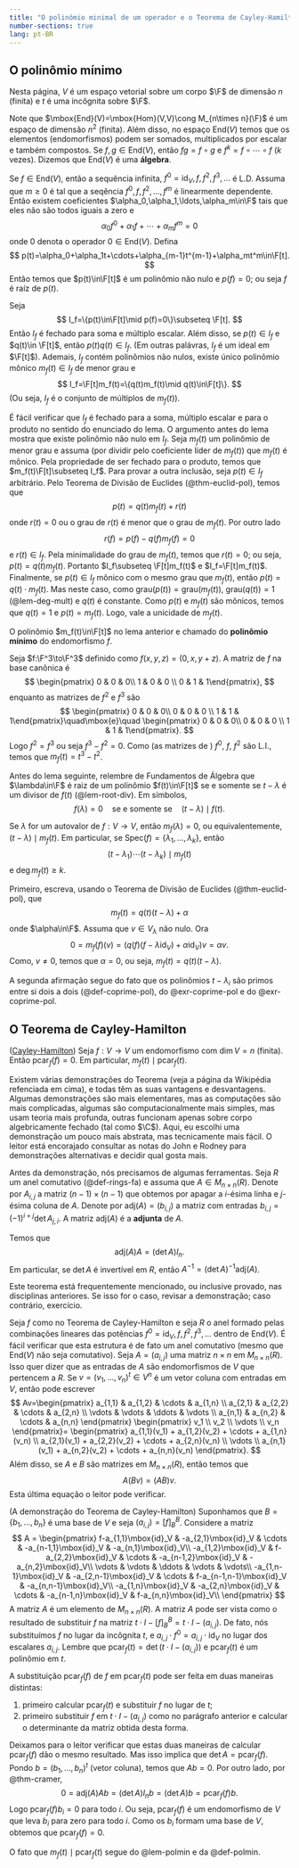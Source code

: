 ```yaml
---
title: "O polinômio minimal de um operador e o Teorema de Cayley-Hamilton"
number-sections: true
lang: pt-BR
--- 
```


## O polinômio mínimo

Nesta página, $V$ é um espaço vetorial sobre um corpo $\F$ de dimensão $n$ (finita) e $t$ é uma incôgnita sobre $\F$.

Note que $\mbox{End}(V)=\mbox{Hom}(V,V)\cong M_{n\times n}(\F)$ é um espaço de dimensão $n^2$ (finita). Além disso, no espaço $\mbox{End}(V)$ temos que os elementos (endomorfismos) podem ser somados, multiplicados por escalar e também compostos. Se $f,g\in \mbox{End}(V)$, então $fg=f\circ g$ e $f^k=f\circ\cdots\circ f$ ($k$ vezes). Dizemos que $\mbox{End}(V)$ é uma <b>álgebra</b>.

Se $f\in\mbox{End}(V)$, então a sequência infinita, $f^0=\mbox{id}_V,f,f^2,f^3,\ldots$ é L.D. Assuma que $m\geq 0$ é tal que a seqência $f^0,f,f^2,\ldots,f^m$ é linearmente dependente. Então existem coeficientes $\alpha_0,\alpha_1,\ldots,\alpha_m\in\F$ tais que eles não são todos iguais a zero e
$$
\alpha_0 f^0+\alpha_1 f+\cdots+\alpha_m f^m=0
$$
onde $0$ denota o operador $0\in\mbox{End}(V)$.
Defina
$$
p(t)=\alpha_0+\alpha_1t+\cdots+\alpha_{m-1}t^{m-1}+\alpha_mt^m\in\F[t].
$$
Então temos que $p(t)\in\F[t]$ é um polinômio não nulo e $p(f)=0$; ou seja $f$ é raíz de $p(t)$.

:::{#lem-polmin}
Seja
$$
I_f=\{p(t)\in\F[t]\mid p(f)=0\}\subseteq \F[t].
$$
Então $I_f$ é fechado para soma e múltiplo escalar. Além disso, se $p(t)\in I_f$ e $q(t)\in \F[t]$, então $p(t)q(t)\in I_f$. (Em outras palávras, $I_f$ é um ideal em $\F[t]$). Ademais, $I_f$ contém polinômios não nulos, existe único polinômio mônico $m_f(t)\in I_f$ de menor grau e
$$
I_f=\F[t]m_f(t)=\{q(t)m_f(t)\mid q(t)\in\F[t]\}.
$$
(Ou seja, $I_f$ é o conjunto de múltiplos de $m_f(t)$).
:::


:::{.proof}
É fácil verificar que $I_f$ é fechado para a soma, múltiplo escalar e para o produto no sentido do enunciado do lema. O argumento antes do lema mostra que existe polinômio não nulo em $I_f$. Seja $m_f(t)$ um polinômio de menor grau e assuma (por dividir pelo coeficiente líder de $m_f(t)$) que $m_f(t)$ é mônico. Pela propriedade de ser fechado para o produto, temos que $m_f(t)\F[t]\subseteq I_f$. Para provar a outra inclusão, seja $p(t)\in I_f$ arbitrário. Pelo Teorema de Divisão de Euclides (@thm-euclid-pol), temos que
$$
p(t)=q(t)m_f(t)+r(t)
$$
onde $r(t)=0$ ou o grau de $r(t)$ é menor que o grau de $m_f(t)$. Por outro lado
$$
r(f)=p(f)-q(f)m_f(f)=0
$$
e $r(t)\in I_f$. Pela minimalidade do grau de $m_f(t)$, temos que $r(t)=0$; ou seja, $p(t)=q(t)m_f(t)$. Portanto $I_f\subseteq \F[t]m_f(t)$ e $I_f=\F[t]m_f(t)$. Finalmente, se $p(t)\in I_f$ mônico com o mesmo grau que $m_f(t)$, então $p(t)=q(t)\cdot m_f(t)$. 
Mas neste caso, como $\mbox{grau}(p(t))=\mbox{grau}(m_f(t))$,  $\mbox{grau}(q(t))=1$ (@lem-deg-mult) e 
$q(t)$ é constante. Como $p(t)$ e $m_f(t)$ são mônicos, temos que $q(t)=1$ e $p(t)=m_f(t)$. Logo, vale a unicidade de $m_f(t)$.
:::


:::{#def-polmin}
O polinômio $m_f(t)\in\F[t]$ no lema anterior e chamado do **polinômio mínimo** do endomorfismo $f$.
:::


:::{#exm-}
Seja $f:\F^3\to\F^3$ definido como $f(x,y,z)=(0,x,y+z)$. A matriz de $f$ na base canônica é
$$
\begin{pmatrix} 0 & 0 & 0\\ 1 & 0 & 0 \\ 0 & 1 & 1\end{pmatrix},
$$
enquanto as matrizes de $f^2$ e $f^3$ são
$$
\begin{pmatrix} 0 & 0 & 0\\ 0 & 0 & 0 \\ 1 & 1 & 1\end{pmatrix}\quad\mbox{e}\quad
\begin{pmatrix} 0 & 0 & 0\\ 0 & 0 & 0 \\ 1 & 1 & 1\end{pmatrix}.
$$
Logo $f^2=f^3$ ou seja $f^3-f^2=0$. Como (as matrizes de ) $f^0$, $f$, $f^2$ são L.I., temos que $m_f(t)=t^3-t^2$.
:::

Antes do lema seguinte, relembre de Fundamentos de Álgebra que $\lambda\in\F$ é raiz de um polinômio $f(t)\in\F[t]$ se e somente se 
$t-\lambda$ é um divisor de $f(t)$ (@lem-root-div). Em símbolos, 
$$
f(\lambda)=0\quad \mbox{se e somente se}\quad (t-\lambda)\mid f(t).
$$ 

:::{#lem-}
Se $\lambda$ for um autovalor de $f:V\to V$, então $m_f(\lambda)=0$, ou equivalentemente, $(t-\lambda)\mid m_f(t)$. Em particular, se $\mbox{Spec}(f)=\{\lambda_1,\ldots,\lambda_k\}$, então
$$
(t-\lambda_1)\cdots (t-\lambda_k)\mid m_f(t)
$$
e $\deg m_f(t)\geq k$.
:::


:::{.proof}
Primeiro, escreva, usando o Teorema de Divisão de Euclides (@thm-euclid-pol), que
$$
m_f(t)=q(t)(t-\lambda)+\alpha
$$
onde $\alpha\in\F$.
Assuma que $v\in V_\lambda$ não nulo. Ora
$$
0=m_f(f)(v)=(q(f)(f-\lambda\mbox{id}_V)+\alpha\mbox{id}_V)v=\alpha v.
$$
Como, $v\neq 0$, temos que $\alpha=0$, ou seja, $m_f(t)=q(t)(t-\lambda)$. 

A segunda afirmação segue do fato que os polinômios $t-\lambda_i$ são primos entre si dois a dois (@def-coprime-pol), do @exr-coprime-pol e 
do @exr-coprime-pol.
:::

## O Teorema de Cayley-Hamilton

:::{#thm-}
([Cayley-Hamilton](https://en.wikipedia.org/wiki/Cayley%E2%80%93Hamilton_theorem))
Seja $f:V\to V$ um endomorfismo com $\dim V=n$ (finita). Então $\mbox{pcar}_f(f)=0$. Em particular, $m_f(t)\mid \mbox{pcar}_f(t)$.
:::

Existem várias demonstrações do Teorema (veja a página da Wikipédia refenciada em  cima), e todas têm as suas vantagens e desvantagens. Algumas demonstrações são mais elementares, mas as computações são mais complicadas, algumas são computacionalmente mais simples, mas usam teoria mais profunda, outras funcionam apenas sobre corpo algebricamente fechado (tal como $\C$).
Aqui, eu escolhi uma demonstração um pouco mais abstrata, mas tecnicamente mais fácil. O leitor está encorajado consultar as notas do John e Rodney para demonstrações alternativas e decidir qual gosta mais.

Antes da demonstração, nós precisamos de algumas ferramentas. Seja $R$ um anel comutativo (@def-rings-fa) e assuma que $A\in M_{n\times n}(R)$. Denote por $A_{i,j}$ a matriz $(n-1)\times (n-1)$ que obtemos por apagar a $i$-ésima linha e $j$-ésima coluna de $A$. Denote por $\mbox{adj}(A)=(b_{i,j})$ a matriz com entradas $b_{i,j}=(-1)^{i+j}\det A_{j,i}$. A matriz $\mbox{adj}(A)$ é  a **adjunta** de $A$.

:::{#thm-cramer}
Temos que 
$$
\mbox{adj}(A)A=(\det A)I_n.
$$ 
Em particular, se $\det A$ é invertível em $R$, então $A^{-1}=(\det A)^{-1}\mbox{adj}(A)$.
:::


:::{.proof}
Este teorema está frequentemente mencionado, ou inclusive provado, nas disciplinas anteriores. Se isso for o caso, revisar a demonstração; caso contrário, exercício.
:::

Seja $f$ como no Teorema de Cayley-Hamilton e seja $R$ o anel formado pelas combinações lineares das potências $f^0=\mbox{id}_V,f,f^2,f^3,\ldots$ dentro de $\mbox{End}(V)$. É fácil verificar que esta estrutura é de fato um anel comutativo (mesmo que $\mbox{End}(V)$ não seja comutativo).
Seja $A=(a_{i,j})$ uma matriz $n\times n$ em $M_{n\times n}(R)$. Isso quer dizer que as entradas de $A$ são endomorfismos de $V$ que pertencem 
a $R$. Se $v=(v_1,\ldots,v_n)^t\in V^n$ é um vetor coluna com entradas em $V$, então pode escrever 
$$
Av=\begin{pmatrix}
a_{1,1} & a_{1,2} & \cdots & a_{1,n} \\
a_{2,1} & a_{2,2} & \cdots & a_{2,n} \\
\vdots & \vdots & \ddots & \vdots \\
a_{n,1} & a_{n,2} & \cdots & a_{n,n}
\end{pmatrix}
\begin{pmatrix}
v_1 \\
v_2 \\
\vdots \\
v_n
\end{pmatrix}=
\begin{pmatrix}
a_{1,1}(v_1) + a_{1,2}(v_2) + \cdots + a_{1,n}(v_n) \\
a_{2,1}(v_1) + a_{2,2}(v_2) + \cdots + a_{2,n}(v_n) \\
\vdots \\
a_{n,1}(v_1) + a_{n,2}(v_2) + \cdots + a_{n,n}(v_n)
\end{pmatrix}.
$$
Além disso, se $A$ e $B$ são matrizes em $M_{n\times n}(R)$, então temos que 
$$
A(Bv)=(AB)v.
$$
Esta última equação o leitor pode verificar.




:::{.proof}
(A demonstração do Teorema de Cayley-Hamilton)
Suponhamos que $B=\{b_1,\ldots,b_n\}$ é uma base de $V$ e seja $(a_{i,j})=[f]_B^B$.   Considere a matriz
$$
A = \begin{pmatrix}
f-a_{1,1}\mbox{id}_V &  -a_{2,1}\mbox{id}_V & \cdots & -a_{n-1,1}\mbox{id}_V & -a_{n,1}\mbox{id}_V\\
-a_{1,2}\mbox{id}_V &  f-a_{2,2}\mbox{id}_V & \cdots & -a_{n-1,2}\mbox{id}_V & -a_{n,2}\mbox{id}_V\\
\vdots & \vdots & \ddots & \vdots & \vdots\\
-a_{1,n-1}\mbox{id}_V &  -a_{2,n-1}\mbox{id}_V & \cdots & f-a_{n-1,n-1}\mbox{id}_V & -a_{n,n-1}\mbox{id}_V\\
-a_{1,n}\mbox{id}_V &  -a_{2,n}\mbox{id}_V & \cdots & -a_{n-1,n}\mbox{id}_V & f-a_{n,n}\mbox{id}_V\\
\end{pmatrix}
$$
A matriz $A$ é um elemento de $M_{n\times n}(R)$. A matriz $A$ pode ser vista como o resultado de substituir $f$ na matriz 
$t\cdot I-[f]_B^B=t\cdot I-(a_{i,j})$. De fato, nós substituímos $f$ no lugar da incôgnita $t$, e 
$a_{i,j}\cdot f^0=a_{i,j}\cdot \mbox{id}_V$ no lugar dos escalares $a_{i,j}$. Lembre que 
$\mbox{pcar}_f(t)=\det (t\cdot I-(a_{i,j}))$ e $\mbox{pcar}_f(t)$ é um polinômio em $t$. 

A substituição $\mbox{pcar}_f(f)$ de $f$ em $\mbox{pcar}_f(t)$ pode ser 
feita em duas maneiras distintas:

1. primeiro calcular $\mbox{pcar}_f(t)$ e substituir $f$ no lugar de $t$;
2. primeiro substituir $f$ em $t\cdot I-(a_{i,j})$ como no parágrafo anterior e calcular o determinante da matriz obtida desta forma.

Deixamos para o leitor verificar que estas duas maneiras de calcular $\mbox{pcar}_f(f)$ dão o mesmo resultado. Mas isso implica que 
$\det A  =\mbox{pcar}_f(f)$. Pondo $b=(b_1,\ldots,b_n)^t$ (vetor coluna), temos que $Ab=0$. Por outro lado, por @thm-cramer,
$$
0=\mbox{adj}(A)Ab=(\det A)I_nb=(\det A)b=\mbox{pcar}_f(f)b.
$$
Logo $\mbox{pcar}_f(f)b_i=0$ para todo $i$. Ou seja, $\mbox{pcar}_f(f)$ é um endomorfismo de $V$ que leva $b_i$ para zero para todo $i$. 
Como os $b_i$ formam uma base de $V$, obtemos que $\mbox{pcar}_f(f)=0$.

O fato que $m_f(t)\mid \mbox{pcar}_f(t)$ segue do @lem-polmin e da @def-polmin.
:::
